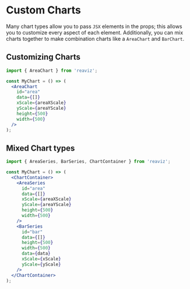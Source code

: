 
<Meta title="Docs|Advanced/Custom Charts" />

# Custom Charts

Many chart types allow you to pass `JSX` elements in the props; this allows you
to customize every aspect of each element. Additionally, you can mix charts
together to make combination charts like a `AreaChart` and `BarChart`.

## Customizing Charts

```jsx
import { AreaChart } from 'reaviz';

const MyChart = () => (
  <AreaChart
    id="area"
    data={[]}
    xScale={areaXScale}
    yScale={areaYScale}
    height={500}
    width={500}
  />
);
```

## Mixed Chart types

```jsx
import { AreaSeries, BarSeries, ChartContainer } from 'reaviz';

const MyChart = () => (
  <ChartContainer>
    <AreaSeries
      id="area"
      data={[]}
      xScale={areaXScale}
      yScale={areaYScale}
      height={500}
      width={500}
    />
    <BarSeries
      id="bar"
      data={[]}
      height={500}
      width={500}
      data={data}
      xScale={xScale}
      yScale={yScale}
    />
  </ChartContainer>
);
```
